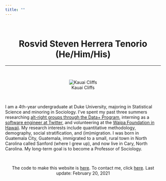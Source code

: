 ```yaml
---
title: ""
---
```


<br>

<center>
# Rosvid Steven Herrera Tenorio (He/Him/His)
</center>

***

<br>

<center>
![Kauai Cliffs](kauaicliffs.JPG)
</center>

<br>

I am a 4th-year undergraduate at Duke University, majoring in Statistical Science and minoring in Sociology. I've spent my past three summers researching [alt-right groups through the Data+ Program](https://bigdata.duke.edu/projects/latinxs-and-right), interning as a [software engineer at Twitter](https://twitter.com/terns/status/1155956826342477824), and volunteering at the [Waipa Foundation in Hawaii](https://dukeengage.duke.edu/pineapples-in-the-kauai-garden/). My research interests include quantitative methodology, demography, social stratification, and (im)migration. I was born in Guatemala City, Guatemala, immigrated to a small, rural town in North Carolina called Sanford (where I grew up), and now live in Cary, North Carolina. My long-term goal is to become a Professor of Sociology.

<br>

<center>
The code to make this website is [here](https://github.com/stevenherrera24/stevenherrera24.github.io). To contact me, click [here](https://stevenherreratenorio.com/contact.html). Last update: February 20, 2021
</center>
